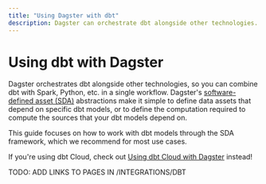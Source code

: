 ```yaml
---
title: "Using Dagster with dbt"
description: Dagster can orchestrate dbt alongside other technologies.
---
```


# Using dbt with Dagster

Dagster orchestrates dbt alongside other technologies, so you can combine dbt with Spark, Python, etc. in a single workflow. Dagster's [software-defined asset (SDA)](/concepts/assets/software-defined-assets) abstractions make it simple to define data assets that depend on specific dbt models, or to define the computation required to compute the sources that your dbt models depend on.

This guide focuses on how to work with dbt models through the SDA framework, which we recommend for most use cases.

If you're using dbt Cloud, check out [Using dbt Cloud with Dagster](/integrations/dbt_cloud) instead!

TODO: ADD LINKS TO PAGES IN /INTEGRATIONS/DBT
